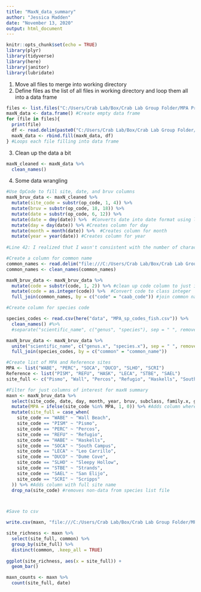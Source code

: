 ```yaml
---
title: "MaxN_data_summary"
author: "Jessica Madden"
date: "November 13, 2020"
output: html_document
---
```


```r
knitr::opts_chunk$set(echo = TRUE)
library(plyr)
library(tidyverse)
library(here)
library(janitor)
library(lubridate)
```

1. Move all files to merge into working directory
2. Define files as the list of all files in working directory and loop them all into a data frame

```r
files <- list.files("C:/Users/Crab Lab/Box/Crab Lab Group Folder/MPA Project/mpa_project_code/bruv-data/data/max-n/") #Creates a vector of all file names
maxN_data <- data.frame() #Create empty data frame
for (file in files){
  print(file)
  df <- read.delim(paste0("C:/Users/Crab Lab/Box/Crab Lab Group Folder/MPA Project/mpa_project_code/bruv-data/data/max-n/", file), header = TRUE, sep = "\t", dec = ".", skip = 4)
  maxN_data <- rbind.fill(maxN_data, df)
} #Loops each file filling into data frame
```

3. Clean up the data a bit
```r
maxN_cleaned <- maxN_data %>% 
  clean_names()
```

4. Some data wrangling
```r
#Use OpCode to fill site, date, and bruv columns
maxN_bruv_data <- maxN_cleaned %>% 
  mutate(site_code = substr(op_code, 1, 4)) %>% 
  mutate(bruv = substr(op_code, 18, 18)) %>% 
  mutate(date = substr(op_code, 6, 12)) %>%  
  mutate(date = dmy(date)) %>%  #Converts date into date format using lubridate package
  mutate(day = day(date)) %>% #Creates column for day
  mutate(month = month(date)) %>%  #Creates column for month
  mutate(year = year(date)) #Creates column for year
  
#Line 42: I realized that I wasn't consistent with the number of characters in the date entered in the OpCode in EventMeasure. I corrected by hand in output files, but need to go back and change in the EventMeasure file too for reproducibility.

```

```r
#Create a column for common name
common_names <- read.delim("file:///C:/Users/Crab Lab/Box/Crab Lab Group Folder/MPA Project/mpa_project_code/bruv-data/data/mpa_BRUV_specieslist.txt")
common_names <- clean_names(common_names)

maxN_bruv_data <- maxN_bruv_data %>% 
  mutate(code = substr(code, 1, 2)) %>% #clean up code column to just integer %>% 
  mutate(code = as.integer(code)) %>%  #Convert code to class integer
  full_join(common_names, by = c("code" = "caab_code")) #join common names to data set

#Create column for species code

species_codes <- read.csv(here("data", "MPA_sp_codes_fish.csv")) %>% 
  clean_names() #%>% 
  #separate("scientific_name", c("genus", "species"), sep = " ", remove = FALSE)

maxN_bruv_data <- maxN_bruv_data %>% 
  unite("scientific_name", c("genus.x", "species.x"), sep = " ", remove = FALSE) %>% 
  full_join(species_codes, by = c("common" = "common_name"))
```

```r
#Create list of MPA and Reference sites
MPA <- list("WABE", "PERC", "SOCA", "DUCO", "SLHO", "SCRI")
Reference <- list("PISM", "REFU", "HASK", "LECA", "STBE", "SAEL")
site_full <- c("Pismo", "Wall", "Percos", "Refugio", "Haskells", "South Campus", "Leo Carrillo", "Dume Cove", "Sleepy Hollow", "Strands", "San Elijo", "Scripps")

#Filter for just columns of interest for maxN summary
maxn <- maxN_bruv_data %>% 
  select(site_code, date, day, month, year, bruv, subclass, family.x, genus.x, species.x, sp_code, common, max_n) %>% 
  mutate(MPA = ifelse(site_code %in% MPA, 1, 0)) %>% #Adds column where value of 1 means MPA site, 0 is ref
  mutate(site_full = case_when(
    site_code == "WABE" ~ "Wall Beach", 
    site_code == "PISM" ~ "Pismo", 
    site_code == "PERC" ~ "Percos", 
    site_code == "REFU" ~ "Refugio", 
    site_code == "HABE" ~ "Haskells", 
    site_code == "SOCA" ~ "South Campus", 
    site_code == "LECA" ~ "Leo Carrillo", 
    site_code == "DUCO" ~ "Dume Cove", 
    site_code == "SLHO" ~ "Sleepy Hollow", 
    site_code == "STBE" ~ "Strands", 
    site_code == "SAEL" ~ "San Elijo", 
    site_code == "SCRI" ~ "Scripps"
  )) %>% #Adds column with full site name
  drop_na(site_code) #removes non-data from species list file



#Save to csv

write.csv(maxn, "file:///C:/Users/Crab Lab/Box/Crab Lab Group Folder/MPA Project/mpa_project_code/bruv-data/data//max_n_data.csv")


```




```r
site_richness <- maxn %>% 
  select(site_full, common) %>% 
  group_by(site_full) %>% 
  distinct(common, .keep_all = TRUE)
  
ggplot(site_richness, aes(x = site_full)) + 
  geom_bar()
```

```r
maxn_counts <- maxn %>% 
  count(site_full, date)
```

